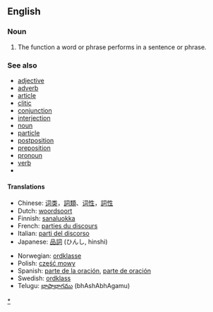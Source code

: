 ==English==

===Noun===
{{en-noun|sg=[[part]] of [[speech]]|pl=parts of speech}}
# {{grammar}} The function a word or phrase performs in a sentence or phrase.

===See also===
{{wikipedia}}
*[[adjective]]
*[[adverb]]
*[[article]]
*[[clitic]]
*[[conjunction]]
*[[interjection]]
*[[noun]]
*[[particle]]
*[[postposition]]
*[[preposition]]
*[[pronoun]]
*[[verb]]
*[[Category:Parts of speech|*]]

====Translations====
{{top}}
*Chinese: [[词类]]，[[詞類]]、[[词性]]，[[詞性]]
*Dutch: [[woordsoort]]
*Finnish: [[sanaluokka]]
*French: [[parties du discours]]
*Italian: [[parti del discorso]]
*Japanese: [[品詞]] (ひんし, hinshi)
{{mid}}
*Norwegian: [[ordklasse]]
*Polish: [[część mowy]] {{f}}
*Spanish: [[parte de la oración]], [[parte de oración]]
*Swedish: [[ordklass]] {{c}}
*Telugu: [[భాషాభాగము]] (bhAshAbhAgamu)
{{bottom}}